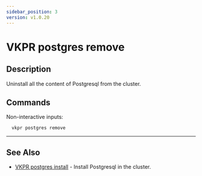 ```yaml
---
sidebar_position: 3
version: v1.0.20
---
```


# VKPR postgres remove

## Description

Uninstall all the content of Postgresql from the cluster.

## Commands

Non-interactive inputs:

```bash
  vkpr postgres remove
```

---

## See Also

- [VKPR postgres install](/docs/commands/postgresql/vkpr_postgres_install) - Install Postgresql in the cluster.
